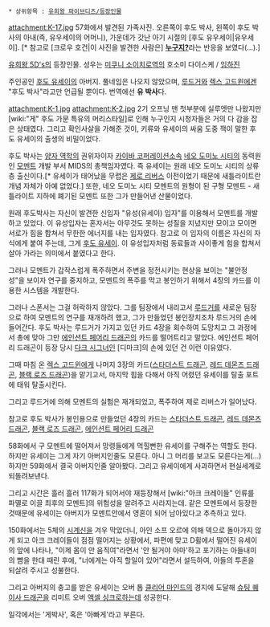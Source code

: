  * 상위항목 : [[유희왕 파이브디즈/등장인물]]

attachment:K-17.jpg
57화에서 발견된 가족사진. 오른쪽이 후도 박사, 왼쪽이 후도 박사의 아내(즉, 유우세이의 어머니), 가운데가 갓난 아기 시절의 [후도 유우세이|유우세이]. [* 참고로 [크로우 호건|이 사진을 발견한 사람은] '''[http://bbs2.ruliweb.daum.net/gaia/do/ruliweb/default/hobby/1208/read?articleId=8641590&objCate1=&bbsId=G005&searchKey=subjectNcontent&itemGroupId=&itemId=75&sortKey=depth&searchValue=%EC%9C%A0%ED%9D%AC%EC%99%95+%ED%81%AC%EB%A1%9C%EC%9A%B0&platformId=&pageIndex=4 누구지?]'''라는 반응을 보였다(...).]

[[유희왕 5D's]]의 등장인물. 성우는 [[미쿠니 소이치로]]역의 호소미 다이스케 / [[임하진]]

주인공인 [[후도 유세이]]의 아버지. 풀네임은 나오지 않았으며, [[루드거]]와 [[렉스 고드윈]]에겐 "후도 박사"라고만 언급될 뿐이다. 번역에선 '''유 박사'''다.

attachment:K-1.jpg
attachment:K-2.jpg
2기 오프닝 맨 첫부분에 실루엣만 나왔지만 [wiki:"게" 후도 가문 특유의 머리스타일]로 인해 누구인지 시청자들은 거의 다 감을 잡은 상태였다. 그리고 확인사살을 가해준 것이, 키류와 유세이의 싸움 도중 잭이 말한 후도 유세이의 출생의 비밀이었다.

후도 박사는 [[양자 역학]]의 권위자이자 [[카이바 코퍼레이션]]소속 [[네오 도미노 시티]]의 동력원인 [[모멘트]] 개발 부서 MIDS의 총책임자였다. 즉 유세이는 원래 네오 도미노 시티의 상류층 출신이다.[* 유세이가 태어났을 무렵은 [[제로 리버스]] 이전이었기 때문에 새틀라이트란 개념 자체가 아예 없었다.] 또한, 네오 도미노 시티 모멘트의 원형이 된 구형 모멘트 - 새틀라이트 지하에 폐기된 모멘트 또한 그가 만들어낸 산물이었다.

원래 후도박사는 자신이 발견한 신입자 "유성(유세이) 입자"를 이용해서 모멘트를 개발하고 있었다. 이 유성입자는 혼자서는 아무것도 못하는 성질을 지녔지만 모이고 모이면 서로가 힘을 합쳐서 무한한 에너지를 내는 입자였다. 참고로 이 입자의 이름은 자신의 자식에게 붙여 주는데, 그게 [[후도 유세이]]. 이 유성입자처럼 동료들과 사이좋게 힘을 합쳐서 살아 가라는 의미에서 붙였다고 한다.

그러나 모멘트가 갑작스럽게 폭주하면서 주변을 정전시키는 현상을 보이는 "불안정성"을 보이자 연구를 중지하고, 모멘트의 폭주를 막고 봉인하기 위해서 4장의 카드를 이용한 시스템을 개발한다.

그러나 스폰서는 그걸 허락하지 않았다. 그를 팀장에서 내리고서 [[루드거]]를 새로운 팀장으로 하여 모멘트의 연구를 재개하려 했고, 그가 만들었던 봉인장치조차 루드거의 손에 들어간다. 후도 박사는 루드거가 가지고 있던 카드 4장을 회수하여 도망치고 그 과정에서 총에 맞아 그만 [[에인션트 페어리 드래곤]]의 카드를 떨어트리고 말았다. 에인션트 페어리 드래곤이 등장 당시 [[다크 시그너]]인 [디마크]의 손에 있던 건 이런 이유였다.

그때 마침 온 [[렉스 고드윈]]에게 나머지 3장의 카드([[스타더스트 드래곤]], [[레드 데몬즈 드래곤]], [[블랙 로즈 드래곤]])을 맡기고서, 마지막 힘을 다해서 아직 어렸던 유세이를 탈출 포트에 태워 탈출시킨다.

그리고 루드거에 의해 모멘트의 실험은 재개되었고, 폭주하여 제로 리버스가 일어났다.

참고로 후도 박사가 봉인용으로 만들었던 4장의 카드는 [[스타더스트 드래곤]], [[레드 데몬즈 드래곤]], [[블랙 로즈 드래곤]], [[에인션트 페어리 드래곤]]

58화에서 구 모멘트에 떨어져서 망령들에게 먹힐뻔한 유세이를 구해주는 역할도 한다. 하지만 유세이는 그게 자기 아버지인줄도 모른다. 아니 그 머리를 보고도 모른다는게(…) 하지만 59화에서 결국 아버지인줄 알아봤다. 그리고 유세이에게 사과하면서 현실세계로 되돌려보낸다.

그리고 시간은 흘러 흘러 117화가 되어서야 재등장해서 [wiki:"아크 크레이들" 인류를 파멸로 이끌 최후의 모멘트]의 위험성을 알려주고 사라지는데. 같은 모멘트에서 등장한것때문에 유세이는 아버지가 모멘트안에서 영혼이 되어 남아있다고 추측하고 있다.

150화에서는 5체의 [[시계신]]을 겨우 막았더니, 아인 소프 오르에 의해 덱으로 돌아가지 않게 되고 아크 크레이들이 점점 떨어지는 상황에서, 파편에 맞고 D휠에서 떨어진 유세이의 앞에 나타나, "이제 몸이 안 움직여"라면서 '안 될거야 아마'하고 포기하는 아들내미의 뺨을 한대 때린 후에, "너에게는 아직 할일이 있어"라면서 설득하여, 아들의 투혼을 되살려 주시고 성불한다. 

그리고 아버지의 충고를 받은 유세이는 오버 톱 [[클리어 마인드]]의 경지에 도달해 [[슈팅 퀘이사 드래곤]]을 리미트 오버 [[액셀 싱크로]]하는데 성공한다.

일각에서는 '게박사', 혹은 '아빠게'라고 부른다. 
